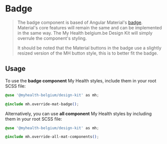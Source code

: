 
<Meta title="Components/Badge" />

# Badge

> The badge component is based of Angular Material's [badge](https://material.angular.io/components/badge). Material's core features will remain the same and can be implemented in the same way.
> The My Health belgium.be Design Kit will simply overrule the component's styling.
>
> It should be noted that the Material buttons in the badge use a slightly resized version of the MH button style, this is to better fit the badge.

## Usage

To use the **badge component** My Health styles, include them in your root SCSS file:

```css
@use '@myhealth-belgium/design-kit' as mh;

@include mh.override-mat-badge();
```

Alternatively, you can use **all component** My Health styles by including them in your root SCSS file:

```css
@use '@myhealth-belgium/design-kit' as mh;

@include mh.override-all-mat-components();
```

